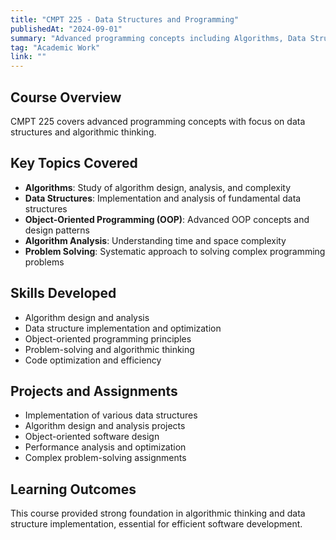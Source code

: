 ```yaml
---
title: "CMPT 225 - Data Structures and Programming"
publishedAt: "2024-09-01"
summary: "Advanced programming concepts including Algorithms, Data Structures, and Object-Oriented Programming (OOP)."
tag: "Academic Work"
link: ""
---
```


## Course Overview

CMPT 225 covers advanced programming concepts with focus on data structures and algorithmic thinking.

## Key Topics Covered

- **Algorithms**: Study of algorithm design, analysis, and complexity
- **Data Structures**: Implementation and analysis of fundamental data structures
- **Object-Oriented Programming (OOP)**: Advanced OOP concepts and design patterns
- **Algorithm Analysis**: Understanding time and space complexity
- **Problem Solving**: Systematic approach to solving complex programming problems

## Skills Developed

- Algorithm design and analysis
- Data structure implementation and optimization
- Object-oriented programming principles
- Problem-solving and algorithmic thinking
- Code optimization and efficiency

## Projects and Assignments

- Implementation of various data structures
- Algorithm design and analysis projects
- Object-oriented software design
- Performance analysis and optimization
- Complex problem-solving assignments

## Learning Outcomes

This course provided strong foundation in algorithmic thinking and data structure implementation, essential for efficient software development. 